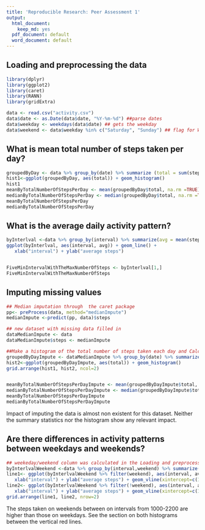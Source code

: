```yaml
---
title: 'Reproducible Research: Peer Assessment 1'
output:
  html_document:
    keep_md: yes
  pdf_document: default
  word_document: default
---
```



## Loading and preprocessing the data
```r
library(dplyr)
library(ggplot2)
library(caret)
library(RANN)
library(gridExtra)
```

```r
data <- read.csv("activity.csv")
data$date <- as.Date(data$date, "%Y-%m-%d") ##parse dates
data$weekday <- weekdays(data$date) ## gets the weekday
data$weekend <- data$weekday %in% c("Saturday", "Sunday") ## flag for Weekwend/weekeday. TRUE =  = weeend
```
## What is mean total number of steps taken per day?

```r
groupedByDay <- data %>% group_by(date) %>% summarize (total = sum(steps, na.rm =TRUE))
hist1<-ggplot(groupedByDay, aes(total)) + geom_histogram()
hist1
meanByTotalNumberOfStepsPerDay <- mean(groupedByDay$total, na.rm =TRUE)
medianByTotalNumberOfStepsPerDay <- median(groupedByDay$total, na.rm =TRUE) 
meanByTotalNumberOfStepsPerDay
medianByTotalNumberOfStepsPerDay
```
## What is the average daily activity pattern?
```r
byInterlval <-data %>% group_by(interval) %>% summarize(avg = mean(steps, na.rm=TRUE)) %>% arrange(desc(avg))
ggplot(byInterlval, aes(interval, avg)) + geom_line() +
   xlab("interval") + ylab("average steps")


FiveMinIntervalWithTheMaxNumberOfSteps <- byInterlval[1,]
FiveMinIntervalWithTheMaxNumberOfSteps
```
## Imputing missing values
```r
## Median imputation through  the caret package
pp<- preProcess(data, method="medianImpute") 
medianImpute <-predict(pp, data)$steps

## new dataset with missing data filled in
dataMedianImpute <- data
dataMedianImpute$steps <- medianImpute

##Make a histogram of the total number of steps taken each day and Calculate and report the mean and median total number of steps taken per day.
groupedByDayImpute <- dataMedianImpute %>% group_by(date) %>% summarize (total = sum(steps, na.rm =TRUE))
hist2<-ggplot(groupedByDayImpute, aes(total)) + geom_histogram()
grid.arrange(hist1, hist2, ncol=2)


meanByTotalNumberOfStepsPerDayImpute <- mean(groupedByDayImpute$total, na.rm =TRUE)
medianByTotalNumberOfStepsPerDayImpute <- median(groupedByDayImpute$total, na.rm =TRUE) 
meanByTotalNumberOfStepsPerDayImpute
medianByTotalNumberOfStepsPerDayImpute
```

Impact of imputing the data is almost non existent for this dataset. Neither the summary statistics nor the histogram show any relevant impact.



## Are there differences in activity patterns between weekdays and weekends?

```r

## weekeday/weekend column was calculated in the Loading and preprocessing the data section
byInterlvalWeekend <-data %>% group_by(interval,weekend) %>% summarize(avg = mean(steps, na.rm=TRUE)) %>% arrange(desc(avg))
line1<- ggplot(byInterlvalWeekend %>% filter(weekend), aes(interval, avg)) + geom_line() + ggtitle("Weekend") +
   xlab("interval") + ylab("average steps") + geom_vline(xintercept=c(1000,2200), linetype="dotted", colour = "red", size= 1)
line2<- ggplot(byInterlvalWeekend %>% filter(!weekend), aes(interval, avg)) + geom_line() + ggtitle("Weekday") +
   xlab("interval") + ylab("average steps") + geom_vline(xintercept=c(1000,2200), linetype="dotted", colour = "red", size= 1)
grid.arrange(line1, line2, nrow=2)

```

The steps taken on weekends between on intervals from 1000-2200 are higher than those on weekdays. See the section on both histograms between the vertical red lines.